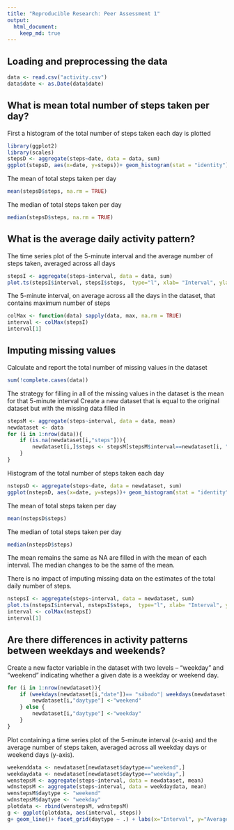 ```yaml
---
title: "Reproducible Research: Peer Assessment 1"
output: 
  html_document:
    keep_md: true
---
```




## Loading and preprocessing the data
```r
data <- read.csv("activity.csv")
data$date <- as.Date(data$date)
```


## What is mean total number of steps taken per day?
First a histogram of the total number of steps taken each day is plotted
```r
library(ggplot2)
library(scales)
stepsD <- aggregate(steps~date, data = data, sum)
ggplot(stepsD, aes(x=date, y=steps))+ geom_histogram(stat = "identity")+scale_x_date(labels=date_format("%d-%b-%y"), breaks = "1 day") + theme(axis.text.x = element_text(angle=90))
```

The mean of total steps taken per day
```r
mean(stepsD$steps, na.rm = TRUE)
```

The median of total steps taken per day
```r
median(stepsD$steps, na.rm = TRUE)
```

## What is the average daily activity pattern?
The time series plot of the 5-minute interval and the average number of steps taken, averaged across all days
```r
stepsI <- aggregate(steps~interval, data = data, sum)
plot.ts(stepsI$interval, stepsI$steps,  type="l", xlab= "Interval", ylab= "Steps")
```

The 5-minute interval, on average across all the days in the dataset, that contains maximum number of steps
```r
colMax <- function(data) sapply(data, max, na.rm = TRUE)
interval <- colMax(stepsI)
interval[1]
```

## Imputing missing values
Calculate and report the total number of missing values in the dataset
```r
sum(!complete.cases(data))
```
The strategy for filling in all of the missing values in the dataset is the mean for that 5-minute interval
Create a new dataset that is equal to the original dataset but with the missing data filled in
```r
stepsM <- aggregate(steps~interval, data = data, mean)
newdataset <- data
for (i in 1:nrow(data)){
    if (is.na(newdataset[i,"steps"])){
        newdataset[i,]$steps <- stepsM[stepsM$interval==newdataset[i, "interval"],"steps"] 
    }
}
```

Histogram of the total number of steps taken each day
```r
nstepsD <- aggregate(steps~date, data = newdataset, sum)
ggplot(nstepsD, aes(x=date, y=steps))+ geom_histogram(stat = "identity")+scale_x_date(labels=date_format("%d-%b-%y"), breaks = "1 day") + theme(axis.text.x = element_text(angle=90))
```

The mean of total steps taken per day
```r
mean(nstepsD$steps)
```

The median of total steps taken per day
```r
median(nstepsD$steps)
```

The mean remains the same as NA are filled in with the mean of each interval. The median changes to be the same of the mean.

There is no impact of imputing missing data on the estimates of the total daily number of steps.
```r
nstepsI <- aggregate(steps~interval, data = newdataset, sum)
plot.ts(nstepsI$interval, nstepsI$steps,  type="l", xlab= "Interval", ylab= "Steps")
interval <- colMax(nstepsI)
interval[1]
```

## Are there differences in activity patterns between weekdays and weekends?
Create a new factor variable in the dataset with two levels – “weekday” and “weekend” indicating whether a given date is a weekday or weekend day.
```r
for (i in 1:nrow(newdataset)){
    if (weekdays(newdataset[i,"date"])== "sábado"| weekdays(newdataset[i,"date"])=="domingo"){
        newdataset[i,"daytype"] <-"weekend"
    } else {
        newdataset[i,"daytype"] <-"weekday"
    }
}
```

Plot containing a time series plot of the 5-minute interval (x-axis) and the average number of steps taken, averaged across all weekday days or weekend days (y-axis).

```r
weekenddata <- newdataset[newdataset$daytype=="weekend",]
weekdaydata <- newdataset[newdataset$daytype=="weekday",]
wenstepsM <- aggregate(steps~interval, data = newdataset, mean)
wdnstepsM <- aggregate(steps~interval, data = weekdaydata, mean)
wenstepsM$daytype <- "weekend"
wdnstepsM$daytype <- "weekday"
plotdata <- rbind(wenstepsM, wdnstepsM)
g <- ggplot(plotdata, aes(interval, steps))
g+ geom_line()+ facet_grid(daytype ~ .) + labs(x="Interval", y="Average number of steps")
```


